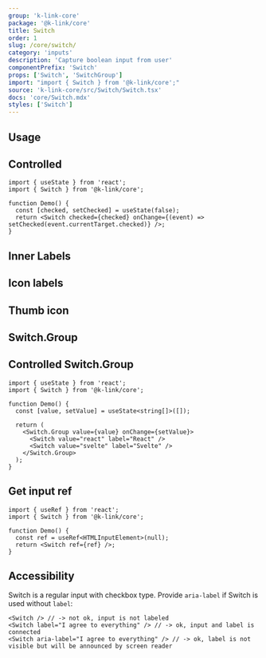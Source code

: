 ```yaml
---
group: 'k-link-core'
package: '@k-link/core'
title: Switch
order: 1
slug: /core/switch/
category: 'inputs'
description: 'Capture boolean input from user'
componentPrefix: 'Switch'
props: ['Switch', 'SwitchGroup']
import: "import { Switch } from '@k-link/core';"
source: 'k-link-core/src/Switch/Switch.tsx'
docs: 'core/Switch.mdx'
styles: ['Switch']
---
```



## Usage

<Demo data={SwitchDemos.configurator} />

## Controlled

```tsx
import { useState } from 'react';
import { Switch } from '@k-link/core';

function Demo() {
  const [checked, setChecked] = useState(false);
  return <Switch checked={checked} onChange={(event) => setChecked(event.currentTarget.checked)} />;
}
```

## Inner Labels

<Demo data={SwitchDemos.labels} />

## Icon labels

<Demo data={SwitchDemos.iconLabels} />

## Thumb icon

<Demo data={SwitchDemos.thumbIcon} />

## Switch.Group

<Demo data={SwitchDemos.groupConfigurator} />

## Controlled Switch.Group

```tsx
import { useState } from 'react';
import { Switch } from '@k-link/core';

function Demo() {
  const [value, setValue] = useState<string[]>([]);

  return (
    <Switch.Group value={value} onChange={setValue}>
      <Switch value="react" label="React" />
      <Switch value="svelte" label="Svelte" />
    </Switch.Group>
  );
}
```

## Get input ref

```tsx
import { useRef } from 'react';
import { Switch } from '@k-link/core';

function Demo() {
  const ref = useRef<HTMLInputElement>(null);
  return <Switch ref={ref} />;
}
```

## Accessibility

Switch is a regular input with checkbox type. Provide `aria-label` if Switch is used without `label`:

```tsx
<Switch /> // -> not ok, input is not labeled
<Switch label="I agree to everything" /> // -> ok, input and label is connected
<Switch aria-label="I agree to everything" /> // -> ok, label is not visible but will be announced by screen reader
```
